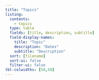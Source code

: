 ```yaml
---
title: "Topics"
listing:
  contents:
    - topics
  type: table
  fields: [title, description, subtitle]
  field-display-names:
    title: "Topic"
    description: "Dates"
    subtitle: "Description"
  sort: [filename]
  sort-ui: false
  filter-ui: false
tbl-colwidths: [50,50]
---
```


